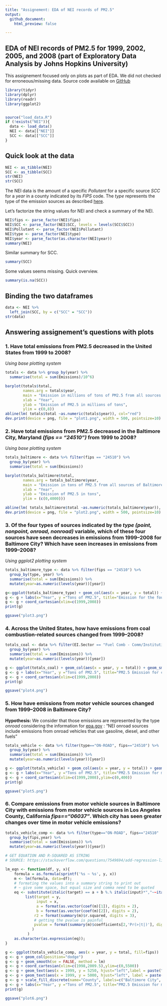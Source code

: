 ```yaml
---
title: "Assignement: EDA of NEI records of PM2.5"
output:
  github_document:
    html_preview: false

---
```


## EDA of NEI records of PM2.5 for 1999, 2002, 2005, and 2008 (part of Exploratory Data Analysis by Johns Hopkins University)
This assignement focused only on plots as part of EDA. We did not checked for erroneous/missing data.
Source code available on [GitHub](https://github.com/bmaingret/NEI_199-2008_EDA)

```r
library(tidyr)
library(dplyr)
library(readr)
library(ggplot2)


source("load_data.R")
if (!exists("NEI")){
  data <- load_data()
  NEI <- data[["NEI"]]
  SCC <- data[["SCC"]]
}
```

## Quick look at the data

```r
NEI <- as_tibble(NEI)
SCC <- as_tibble(SCC)
str(NEI)
str(SCC)
```

The NEI data is the amount of a specific *Pollutant* for a specific source *SCC* for a *year* in a county indicated by its *FIPS* code.
The *type* represents the type of the emission sources as described [here](https://www.epa.gov/air-emissions-inventories/national-emissions-inventory-nei).


Let's factorize the string values for NEI and check a summary of the NEI.
```r
NEI$fips <- parse_factor(NEI$fips)
NEI$SCC <- parse_factor(NEI$SCC, levels = levels(SCC$SCC))
NEI$Pollutant <- parse_factor(NEI$Pollutant)
NEI$type <- parse_factor(NEI$type)
NEI$year <- parse_factor(as.character(NEI$year))
summary(NEI)
```

Similar summary for SCC.

```r
summary(SCC)
```

Some values seems missing. Quick overview.

```r
summary(is.na(SCC))
```


## Binding the two dataframes

```r
data <- NEI %>%
  left_join(SCC, by = c("SCC" = "SCC"))
str(data)
```

## Answering assignement's questions with plots

### 1. Have total emissions from PM2.5 decreased in the United States from 1999 to 2008? 

*Using base plotting system*

```r

totals <- data %>% group_by(year) %>%
  summarise(total = sum(Emissions)/10^6)
```

```r
barplot(totals$total, 
        names.arg = totals$year, 
        main = "Emission in millions of tons of PM2.5 from all sources for \n each of the years 1999, 2002, 2005, and 2008",
        xlab = "Year",
        ylab = "Emission of PM2.5 in millions of tons",
        ylim = c(0,8))
abline(lm( totals$total ~as.numeric(totals$year)), col="red")
dev.print(device = png, file = "plot1.png", width = 500, pointsize=10)
```

### 2. Have total emissions from PM2.5 decreased in the Baltimore City, Maryland *(fips == "24510")* from 1999 to 2008? 

*Using base plotting system*

```r
totals_baltimore <- data %>% filter(fips == "24510") %>%
  group_by(year) %>%
  summarise(total = sum(Emissions))
```


```r
barplot(totals_baltimore$total, 
        names.arg = totals_baltimore$year, 
        main = "Emission in tons of PM2.5 from all sources of Baltimore City \n each of the years 1999, 2002, 2005, and 2008",
        xlab = "Year",
        ylab = "Emission of PM2.5 in tons",
        ylim = (c(0,4000)))

abline(lm( totals_baltimore$total ~as.numeric(totals_baltimore$year)), col="red")
dev.print(device = png, file = "plot2.png", width = 500, pointsize=10)
```


### 3. Of the four types of sources indicated by the *type (point, nonpoint, onroad, nonroad)* variable, which of these four sources have seen decreases in emissions from 1999–2008 for Baltimore City? Which have seen increases in emissions from 1999–2008?


*Using ggplot2 plotting system*

```r
totals_baltimore_type <- data %>% filter(fips == "24510") %>%
  group_by(type, year) %>%
  summarise(total = sum(Emissions)) %>%
  mutate(year=as.numeric(levels(year))[year])
```


```r
g<-ggplot(totals_baltimore_type) + geom_col(aes(x = year, y = total)) + geom_smooth(method = lm, aes(x = year, y = total), se = FALSE) + facet_grid(rows=vars(type), scales = "free_y")
g <- g + labs(x="Year", y ="Tons of PM2.5", title="Emission for the four types of sources")
g <- g + coord_cartesian(xlim=c(1999,2008))
print(g)
```
```r
ggsave("plot3.png")
```


### 4. Across the United States, how have emissions from coal combustion-related sources changed from 1999–2008?


```r
totals_coal <- data %>% filter(EI.Sector == "Fuel Comb - Comm/Institutional - Coal") %>%
  group_by(year) %>%
  summarise(total = sum(Emissions)) %>%
  mutate(year=as.numeric(levels(year))[year])

```


```r
g <- ggplot(totals_coal) + geom_col(aes(x = year, y = total)) + geom_smooth(method = lm, aes(x = as.numeric(year), y = total), se = FALSE)
g <- g + labs(x="Year", y ="Tons of PM2.5", title="PM2.5 Emission for coal-combustion (in tons)")
g <- g + coord_cartesian(xlim=c(1999,2008))
print(g)
```
```r
ggsave("plot4.png")
```

### 5. How have emissions from motor vehicle sources changed from 1999–2008 in Baltimore City?


**Hypothesis:** We consider that those emissions are represented by the type *onroad* considering the information for [epa.gov](https://www.epa.gov/air-emissions-inventories/national-emissions-inventory-nei) : "NEI onroad sources include emissions from onroad vehicles that use gasoline, diesel, and other fuels"



```r
totals_vehicle <- data %>% filter(type=="ON-ROAD", fips=="24510") %>%
  group_by(year) %>%
  summarise(total = sum(Emissions)) %>%
  mutate(year=as.numeric(levels(year))[year])
```




```r
g <- ggplot(totals_vehicle) + geom_col(aes(x = year, y = total)) + geom_smooth(method = lm, aes(x = year, y = total), se = FALSE)
g <- g + labs(x="Year", y ="Tons of PM2.5", title="PM2.5 Emission for motor vehicles sources (in tons)")
g <- g + coord_cartesian(xlim=c(1999,2008),ylim=c(0,400))
print(g)
```

```r
ggsave("plot5.png")
```

### 6. Compare emissions from motor vehicle sources in Baltimore City with emissions from motor vehicle sources in Los Angeles County, California *fips=="06037"*. Which city has seen greater changes over time in motor vehicle emissions?


```r
totals_vehicle_comp <- data %>% filter(type=="ON-ROAD", fips=="24510" | fips=="06037") %>%
  group_by(fips,year) %>%
  summarise(total = sum(Emissions)) %>%
  mutate(year=as.numeric(levels(year))[year])
```

```r
# GET EQUATION AND R-SQUARED AS STRING
# SOURCE: https://stackoverflow.com/questions/7549694/add-regression-line-equation-and-r2-on-graph

lm_eqn <- function(df, y, x){
    formula = as.formula(sprintf('%s ~ %s', y, x))
    m <- lm(formula, data=df);
    # formating the values into a summary string to print out
    # ~ give some space, but equal size and comma need to be quoted
    eq <- substitute(italic(target) == a + b %.% italic(input)*","~~italic(r)^2~"="~r2*","~~p~"="~italic(pvalue), 
         list(target = y,
              input = x,
              a = format(as.vector(coef(m)[1]), digits = 2), 
              b = format(as.vector(coef(m)[2]), digits = 2), 
             r2 = format(summary(m)$r.squared, digits = 3),
             # getting the pvalue is painful
             pvalue = format(summary(m)$coefficients[2,'Pr(>|t|)'], digits=5)
            )
          )
    as.character(as.expression(eq));                 
}
```



```r
g <- ggplot(totals_vehicle_comp, aes(x = year, y = total, fill=fips))
g <- g + geom_col(position="dodge")
g <- g + geom_smooth(se = FALSE, method = lm)
g <- g + coord_cartesian(xlim=c(1998,2009.5),ylim=c(0,5500))
g <- g + geom_text(aes(x = 1999, y = 5250, hjust="left",label = paste("Baltimore: ", lm_eqn(totals_vehicle_comp %>% filter(fips=="24510"), "total", "year"))), parse = TRUE)
g <- g + geom_text(aes(x = 1999, y = 5000, hjust="left", label = paste("LA: ", lm_eqn(totals_vehicle_comp %>% filter(fips=="06037"), "total", "year"))), parse = TRUE)
g <- g + scale_fill_discrete(name="County", labels=c("Baltimore City", "Los Angeles County"), aesthetics = c("colour", "fill"))
g <- g + labs(x="Year", y ="Tons of PM2.5", title="PM2.5 Emission for motor vehicles sources in Baltimore City and Los Angeles County (in tons)")
print(g)
```
```r
ggsave("plot6.png")
```















